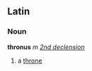 ==Latin==
===Noun===
'''thronus''' ''m'' ''[[Wiktionary Appendix:Latin second declension|2nd declension]]''

#a [[throne]]